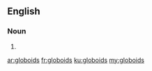 ==English==

===Noun===
{{head|en|plural}}

# {{plural of|globoid|lang=en}}

[[ar:globoids]]
[[fr:globoids]]
[[ku:globoids]]
[[my:globoids]]